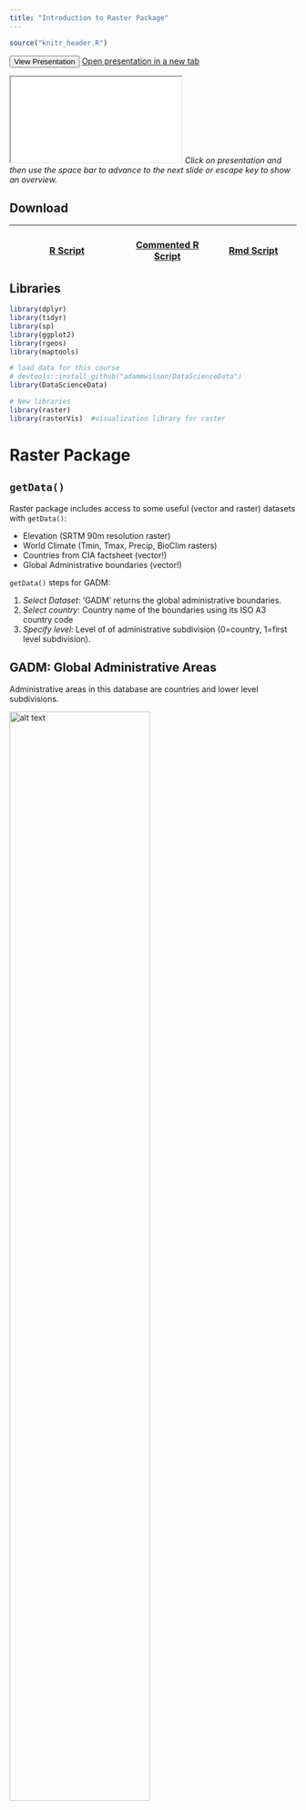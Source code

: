 ```yaml
---
title: "Introduction to Raster Package"
---
```


```r
source("knitr_header.R")
```

<div class="extraswell">
<button data-toggle="collapse" class="btn btn-link" data-target="#pres">View Presentation </button> [Open presentation in a new tab](presentations/day_10_raster.html){target="_blank"}
<div id="pres" class="collapse">
<div class="embed-responsive embed-responsive-16by9">
  <iframe class="embed-responsive-item" src="presentations/day_10_raster.html" allowfullscreen></iframe>
_Click on presentation and then use the space bar to advance to the next slide or escape key to show an overview._
</div>
</div>
</div>


## Download

| [<i class="fas fa-code fa-2x" aria-hidden="true"></i><br>  R Script](`r output_nocomment`) | [<i class="fa fa-file-code-o fa-2x"></i> <br> Commented R Script](`r output`) | [<i class="far fa-file-alt fa-2x"></i> <br>  Rmd Script](`r fullinput`)|
|:--:|:-:|:-:|

## Libraries

```r
library(dplyr)
library(tidyr)
library(sp)
library(ggplot2)
library(rgeos)
library(maptools)

# load data for this course
# devtools::install_github("adammwilson/DataScienceData")
library(DataScienceData)

# New libraries
library(raster)
library(rasterVis)  #visualization library for raster
```

# Raster Package

## `getData()`

Raster package includes access to some useful (vector and raster) datasets with `getData()`:

* Elevation (SRTM 90m resolution raster)
* World Climate (Tmin, Tmax, Precip, BioClim rasters)
* Countries from CIA factsheet (vector!)
* Global Administrative boundaries (vector!)

`getData()` steps for GADM:

1. _Select Dataset_: ‘GADM’ returns the  global administrative boundaries.
2. _Select country_: Country name of the boundaries using its ISO A3 country code
3. _Specify level_: Level of of administrative subdivision (0=country, 1=first level subdivision).

## GADM:  Global Administrative Areas
Administrative areas in this database are countries and lower level subdivisions.  

<img src="05_assets/gadm25.png" alt="alt text" width="70%">

Divided by country (see website for full dataset).  Explore country list:
```r
getData("ISO3")%>%
  as.data.frame%>%
  filter(NAME=="South Africa")
```

Download data for South Africa
```r
za=getData('GADM', country='ZAF', level=1)
```

Or use the version in the DataScienceData
```r
data(southAfrica)
za=southAfrica # rename for convenience
```


```r
plot(za)
```
Danger: `plot()` works, but can be slow for complex polygons.  If you want to speed it up, you can plot a simplified version as follows:


```r
za %>% gSimplify(0.01) %>% plot()
```


### Check out attribute table

```r
za@data
```


Plot a subsetted region:
```r
subset(za,NAME_1=="Western Cape") %>% gSimplify(0.01) %>%
  plot()
```


<div class="well">
## Your turn

Use the method above to download and plot the boundaries for a country of your choice.

<button data-toggle="collapse" class="btn btn-primary btn-sm round" data-target="#demo1">Show Solution</button>
<div id="demo1" class="collapse">

```r
getData("ISO3")%>%
  as.data.frame%>%
  filter(NAME=="Tunisia")

country=getData('GADM', country='TUN', level=2)

country%>% 
  gSimplify(0.01)%>%
  plot()
```
</div>
</div>




# Raster Data

## Raster introduction

Spatial data structure dividing region ('grid') into rectangles (’cells’ or ’pixels’) storing one or more values each.

<small> Some examples from the [Raster vignette](http://cran.r-project.org/web/packages/raster/vignettes/Raster.pdf) by Robert J. Hijmans. </small>

* `rasterLayer`: 1 band
* `rasterStack`: Multiple Bands
* `rasterBrick`: Multiple Bands of _same_ thing.


```r
x <- raster()
x
```

```r
str(x)
```



```r
x <- raster(ncol=36, nrow=18, xmn=-1000, xmx=1000, ymn=-100, ymx=900)
res(x)
res(x) <- 100
res(x)
ncol(x)
```



```r
# change the numer of columns (affects resolution)
ncol(x) <- 18
ncol(x)
res(x)
```

## Raster data storage

```r
r <- raster(ncol=10, nrow=10)
ncell(r)
```
But it is an empty raster
```r
hasValues(r)
```



Use `values()` function:
```r
values(r) <- 1:ncell(r)
hasValues(r)
values(r)[1:10]
```


<div class="well">
## Your turn

Create and then plot a new raster with:

1. 100 rows
2. 50 columns
3. Fill it with random values (`rnorm()`)

<button data-toggle="collapse" class="btn btn-primary btn-sm round" data-target="#demo2">Show Solution</button>
<div id="demo2" class="collapse">

```r
x=raster(nrow=100,ncol=50,vals=rnorm(100*50))
# OR
x= raster(nrow=100,ncol=50)
values(x)= rnorm(5000)

plot(x)
```
</div>
</div>




Raster memory usage

```r
inMemory(r)
```
> You can change the memory options using the `maxmemory` option in `rasterOptions()` 

## Raster Plotting

Plotting is easy (but slow) with `plot`.

```r
plot(r, main='Raster with 100 cells')
```



### ggplot and rasterVis

rasterVis package has `gplot()` for plotting raster data in the `ggplot()` framework.

```r
gplot(r,maxpixels=50000)+
  geom_raster(aes(fill=value))
```


Adjust `maxpixels` for faster plotting of large datasets.

```r
gplot(r,maxpixels=10)+
  geom_raster(aes(fill=value))
```



Can use all the `ggplot` color ramps, etc.

```r
gplot(r)+geom_raster(aes(fill=value))+
    scale_fill_distiller(palette="OrRd")
```


## Spatial Projections

Raster package uses standard [coordinate reference system (CRS)](http://www.spatialreference.org).  

For example, see the projection format for the [_standard_ WGS84](http://www.spatialreference.org/ref/epsg/4326/).
```r
projection(r)
```

## Warping rasters

Use `projectRaster()` to _warp_ to a different projection.

`method=` `ngb` (for categorical) or `bilinear` (continuous)

```r
r2=projectRaster(r,crs="+proj=sinu +lon_0=0",method = "ngb")

par(mfrow=c(1,2));plot(r);plot(r2)

```


# WorldClim

## Overview of WorldClim

Mean monthly climate and derived variables interpolated from weather stations on a 30 arc-second (~1km) grid.
See [worldclim.org](http://www.worldclim.org/methods)



## Bioclim variables

<small>

Variable      Description
-    -
BIO1          Annual Mean Temperature
BIO2          Mean Diurnal Range (Mean of monthly (max temp – min temp))
BIO3          Isothermality (BIO2/BIO7) (* 100)
BIO4          Temperature Seasonality (standard deviation *100)
BIO5          Max Temperature of Warmest Month
BIO6          Min Temperature of Coldest Month
BIO7          Temperature Annual Range (BIO5-BIO6)
BIO8          Mean Temperature of Wettest Quarter
BIO9          Mean Temperature of Driest Quarter
BIO10         Mean Temperature of Warmest Quarter
BIO11         Mean Temperature of Coldest Quarter
BIO12         Annual Precipitation
BIO13         Precipitation of Wettest Month
BIO14         Precipitation of Driest Month
BIO15         Precipitation Seasonality (Coefficient of Variation)
BIO16         Precipitation of Wettest Quarter
BIO17         Precipitation of Driest Quarter
BIO18         Precipitation of Warmest Quarter
BIO19         Precipitation of Coldest Quarter

</small>


## Download climate data

Download the data:

```r
clim=raster::getData('worldclim', var='bio', res=10)  
```

`res` is resolution (0.5, 2.5, 5, and 10 minutes of a degree)

Instead of downloading the full dataset, we'll use the copy in the `DataScienceData` package:

```r
data(worldclim)

#rename for convenience
clim=worldclim
```


### Gain and Offset

```r
clim
```

Note the min/max of the raster.  What are the units?  Always check metadata, the [WorldClim temperature dataset](http://www.worldclim.org/formats) has a `gain` of 0.1, meaning that it must be multipled by 0.1 to convert back to degrees Celsius. We'll set the temperature variables (see table above) to 0.1 and leave the others at 1.

```r
gain(clim)=c(rep(0.1,11),rep(1,7))
```



### Plot with `plot()`

```r
plot(clim)
```

 

## Faceting in ggplot

Or use `rasterVis` methods with gplot
```r
gplot(clim[[13:19]])+geom_raster(aes(fill=value))+
  facet_wrap(~variable)+
  scale_fill_gradientn(colours=c("brown","red","yellow","darkgreen","green"),trans="log10")+
  coord_equal()
```



Let's dig a little deeper into the data object:

```r
## is it held in RAM?
inMemory(clim)
## How big is it?
object.size(clim)

## can we work with it directly in RAM?
canProcessInMemory(clim)
```


## Subsetting and spatial cropping

Use `[[1:3]]` to select raster layers from raster stack.

```r
## crop to a latitude/longitude box
r1 <- raster::crop(clim[[1]], extent(10,35,-35,-20))
## Crop using a Spatial polygon
r1 <- raster::crop(clim[[1]], bbox(za))
```



```r
r1
plot(r1)
```

## Spatial aggregation
```r
## aggregate using a function
aggregate(r1, 3, fun=mean) %>%
  plot()
```

<div class="well">
## Your turn
Create a new raster by aggregating to the minimum (`min`) value of `r1` within a 10 pixel window

<button data-toggle="collapse" class="btn btn-primary btn-sm round" data-target="#demo3">Show Solution</button>
<div id="demo3" class="collapse">

```r
aggregate(r1, 10, fun=min) %>%
  plot()
```
</div>
</div>



## Focal ("moving window")
```r
## apply a function over a moving window
focal(r1, w=matrix(1,3,3), fun=mean) %>% 
  plot()
```



```r
## apply a function over a moving window
rf_min <- focal(r1, w=matrix(1,11,11), fun=min)
rf_max <- focal(r1, w=matrix(1,11,11), fun=max)
rf_range=rf_max-rf_min

## or do it all at once
range2=function(x,na.rm=F) {
  max(x,na.rm)-min(x,na.rm)
}

rf_range2 <- focal(r1, w=matrix(1,11,11), fun=range2)

plot(rf_range)
plot(rf_range2)
```


<div class="well">
## Your turn

Plot the focal standard deviation of `r1` over a 3x3 window.

<button data-toggle="collapse" class="btn btn-primary btn-sm round" data-target="#demo4">Show Solution</button>
<div id="demo4" class="collapse">

```r
focal(r1,w=matrix(1,3,3),fun=sd)%>%
  plot()
```
</div>
</div>




## Raster calculations

the `raster` package has many options for _raster algebra_, including `+`, `-`, `*`, `/`, logical operators such as `>`, `>=`, `<`, `==`, `!` and functions such as `abs`, `round`, `ceiling`, `floor`, `trunc`, `sqrt`, `log`, `log10`, `exp`, `cos`, `sin`, `max`, `min`, `range`, `prod`, `sum`, `any`, `all`.

So, for example, you can 
```r
cellStats(r1,range)

## add 10
s = r1 + 10
cellStats(s,range)
```



```r
## take the square root
s = sqrt(r1)
cellStats(s,range)

# round values
r = round(r1)
cellStats(r,range)

# find cells with values less than 15 degrees C
r = r1 < 15
plot(r)
```



### Apply algebraic functions
```r
# multiply s times r and add 5
s = s * r1 + 5
cellStats(s,range)
```

## Extracting Raster Data

* points
* lines
* polygons
* extent (rectangle)
* cell numbers

Extract all intersecting values OR apply a summarizing function with `fun`.


### Point data

`sampleRandom()` generates random points and automatically extracts the raster values for those points.  Also check out `?sampleStratified` and `sampleRegular()`.  

Generate 100 random points and the associated climate variables at those points.
```r
## define a new dataset of points to play with
pts=sampleRandom(clim,100,xy=T,sp=T)
plot(pts);axis(1);axis(2)
```

### Extract data using a `SpatialPoints` object
Often you will have some locations (points) for which you want data from a raster* object.  You can use the `extract` function here with the `pts` object (we'll pretend it's a new point dataset for which you want climate variables).
```r
pts_data=raster::extract(clim[[1:4]],pts,df=T)
head(pts_data)
```
> Use `package::function` to avoid confusion with similar functions.


### Plot the global dataset with the random points
```r
gplot(clim[[1]])+
  geom_raster(aes(fill=value))+
  geom_point(
    data=as.data.frame(pts),
    aes(x=x,y=y),col="red")+
  coord_equal()
```

### Summarize climate data at point locations
Use `gather()` to reshape the climate data for easy plotting with ggplot.

```r
d2=pts_data%>%
  gather(ID)
colnames(d2)[1]="cell"
head(d2)
```

And plot density plots (like histograms).
```r
ggplot(d2,aes(x=value))+
  geom_density()+
  facet_wrap(~cell,scales="free")
```


### Lines

Extract values along a transect.  
```r
transect = SpatialLinesDataFrame(
  SpatialLines(list(Lines(list(Line(
    rbind(c(19, -33.5),c(26, -33.5)))), ID = "ZAF"))),
  data.frame(Z = c("transect"), row.names = c("ZAF")))

# OR

transect=SpatialLinesDataFrame(
  readWKT("LINESTRING(19 -33.5,26 -33.5)"),
  data.frame(Z = c("transect")))


gplot(r1)+geom_tile(aes(fill=value))+
  geom_line(aes(x=long,y=lat),data=fortify(transect),col="red")
```



### Plot Transect

```r
trans=raster::extract(x=clim[[12:14]],
                      y=transect,
                      along=T,
                      cellnumbers=T)%>%
  data.frame()
head(trans)
```

#### Add other metadata and reshape
```r
trans[,c("lon","lat")]=coordinates(clim)[trans$cell]
trans$order=as.integer(rownames(trans))
head(trans)  
```

```r
transl=group_by(trans,lon,lat)%>%
  gather(variable, value, -lon, -lat, -cell, -order)
head(transl)
```

```r
ggplot(transl,aes(x=lon,y=value,
                  colour=variable,
                  group=variable,
                  order=order))+
  geom_line()
```



### _Zonal_ statistics
Calculate mean annual temperature averaged by province (polygons).

```r
rsp=raster::extract(x=r1,
                    y=gSimplify(za,0.01),
                    fun=mean,
                    sp=T)
#spplot(rsp,zcol="bio1")
```

```r
## add the ID to the dataframe itself for easier indexing in the map
rsp$id=as.numeric(rownames(rsp@data))
## create fortified version for plotting with ggplot()
frsp=fortify(rsp,region="id")

ggplot(rsp@data, aes(map_id = id, fill=bio1)) +
    expand_limits(x = frsp$long, y = frsp$lat)+
    scale_fill_gradientn(
      colours = c("grey","goldenrod","darkgreen","green"))+
    coord_map()+
    geom_map(map = frsp)

```

> For more details about plotting spatialPolygons, see [here](https://github.com/hadley/ggplot2/wiki/plotting-polygon-shapefiles)

## Example Workflow


1. Download the Maximum Temperature dataset using `getData()`
2. Set the gain to 0.1 (to convert to degrees Celcius)
2. Crop it to the country you downloaded (or ZA?)
2. Calculate the overall range for each variable with `cellStats()`
3. Calculate the focal median with an 11x11 window with `focal()`
4. Create a transect across the region and extract the temperature data.

```r
country=getData('GADM', country='TUN', level=1)%>%gSimplify(0.01)
tmax=getData('worldclim', var='tmax', res=10)
gain(tmax)=0.1
names(tmax)
```

Default layer names can be problematic/undesirable.
```r
sort(names(tmax))

## Options
month.name
month.abb
sprintf("%02d",1:12)
sprintf("%04d",1:12)
```
See `?sprintf` for details

```r
names(tmax)=sprintf("%02d",1:12)

tmax_crop=crop(tmax,country)
tmaxave_crop=mean(tmax_crop)  # calculate mean annual maximum temperature 
tmaxavefocal_crop=focal(tmaxave_crop,
                        fun=median,
                        w=matrix(1,11,11))
```

> Only a few datasets are available usig `getData()` in the raster package, but you can download almost any file on the web with `file.download()`.

Report quantiles for each layer in a raster* object
```r
cellStats(tmax_crop,"quantile")
```


## Create a Transect  (SpatialLinesDataFrame)
```r
transect=SpatialLinesDataFrame(
  readWKT("LINESTRING(8 36,10 36)"),
  data.frame(Z = c("T1")))
```


## Plot the timeseries of climate data
```r
gplot(tmax_crop)+
  geom_tile(aes(fill=value))+
  scale_fill_gradientn(
    colours=c("brown","red","yellow","darkgreen","green"),
    name="Temp")+
  facet_wrap(~variable)+
  ## now add country overlays
  geom_path(data=fortify(country),
            mapping=aes(x=long,y=lat,
                        group=group,
                        order=order))+
  # now add transect line
  geom_line(aes(x=long,y=lat),
            data=fortify(transect),col="red",size=3)+
  coord_map()
```


## Extract and clean up the transect data
```r
trans=raster::extract(tmax_crop,
                      transect,
                      along=T,
                      cellnumbers=T)%>% 
  as.data.frame()
trans[,c("lon","lat")]=coordinates(tmax_crop)[trans$cell]
trans$order=as.integer(rownames(trans))
head(trans)
  
```

Reformat to 'long' format.
```r
transl=group_by(trans,lon,lat)%>%
  gather(variable, value, -lon, -lat, -cell, -order)%>%
  separate(variable,into = c("X","month"),1)%>%
  mutate(month=as.numeric(month),monthname=factor(month.name[month],ordered=T,levels=month.name))
head(transl)
```

## Plot the transect data
```r
ggplot(transl,
       aes(x=lon,y=value,
           colour=month,
           group=month,
           order=order))+
  ylab("Maximum Temp")+
    scale_color_gradientn(
      colors=c("blue","green","red"),
      name="Month")+
    geom_line()
```

Or the same data in a levelplot:
```r
ggplot(transl,
       aes(x=lon,y=monthname,
           fill=value))+
  ylab("Month")+
    scale_fill_distiller(
      palette="PuBuGn",
      name="Tmax")+
    geom_raster()
```


## Raster Processing

Things to consider:

* RAM limitations
* Disk space and temporary files
* Use of external programs (e.g. GDAL)
* Use of external GIS viewer (e.g. QGIS)